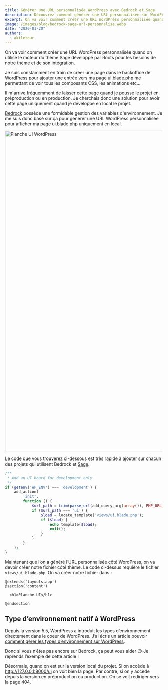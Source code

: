 ```yaml
---
title: Générer une URL personnalisée WordPress avec Bedrock et Sage
description: Découvrez comment générer une URL personnalisée sur WordPress depuis notre thème en utilisant Bedrock et Sage développé par Sage grâce aux variables d'env.
excerpt: On va voir comment créer une URL WordPress personnalisée quand on utilise le moteur du thème Sage développé par Roots pour les besoins de notre thème et de son intégration.
image: /images/blog/bedrock-sage-url-personnalise.webp
date: "2020-01-20"
authors:
  - akiletour
---
```


<Callout>On va voir comment créer une URL WordPress personnalisée quand on utilise le moteur du thème Sage développé par Roots pour les besoins de notre thème et de son intégration.</Callout>

Je suis constamment en train de créer une page dans le backoffice de [WordPress](/portfolio/vitrine) pour ajouter une entrée vers ma page ui.blade.php me permettant de voir tous les composants CSS, les animations etc...

Il m'arrive fréquemment de laisser cette page quand je pousse le projet en préproduction ou en production. Je cherchais donc une solution pour avoir cette page uniquement quand je développe en local le projet.

[Bedrock](https://roots.io/bedrock/) possède une formidable gestion des variables d'environnement. Je me suis donc basé sur ça pour générer une URL WordPress personnalisée pour afficher ma page ui.blade.php uniquement en local.

<Image
  src="/images/blog/planche-ui-wordpress-1013x1024-1.webp"
  width="1013"
  height="1024"
  alt="Planche UI WordPress"
/>

Le code que vous trouverez ci-dessous est très rapide à ajouter sur chacun des projets qui utilisent Bedrock et [Sage](https://roots.io/sage/).

```php
/**
 * Add an UI board for development only
 */
if (getenv('WP_ENV') === 'development') {
    add_action(
        'init',
        function () {
            $url_path = trim(parse_url(add_query_arg(array()), PHP_URL_PATH), '/');
            if ($url_path === 'ui') {
                $load = locate_template('views/ui.blade.php');
                if ($load) {
                    echo template($load);
                    exit();
                }
            }
        }
    );
}
```

Maintenant que l’on a généré l’URL personnalisée côté WordPress, on va devoir créer notre fichier côté thème. Le code ci-dessus requière le fichier `views/ui.blade.php`. On va créer notre fichier dans :

```blade
@extends('layouts.app')
@section('content')

  <h1>Planche UI</h1>

@endsection
```

## Type d’environnement natif à WordPress

Depuis la version 5.5, WordPress a introduit les types d’environnement directement dans le coeur de WordPress. J’ai écris un article pouvoir [comment gérer les types d’environnement sur WordPress](/blog/type-environnement-wordpress-5-5/).

Donc si vous n’êtes pas encore sur Bedrock, ça peut vous aider 😉 Je reprends l’exemple de cette article !

Désormais, quand on est sur la version local du projet. Si on accède à http://127.0.0.1:8000/ui on voit bien la page.
Par contre, si on y accède depuis la version en préproduction ou production. On se voit rediriger vers la page 404.

